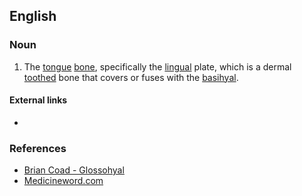 ==English==

===Noun===
{{en-noun}}

# {{context|fish|_|anatomy|lang=en}} The [[tongue]] [[bone]], specifically the [[lingual]] plate, which is a dermal [[tooth]]ed bone that covers or fuses with the [[basihyal]].

====External links====
* {{pedia}}

===References===
* [http://www.briancoad.com/Dictionary/G.htm Brian Coad - Glossohyal]
* [http://www.medicineword.com/glossohyal.shtml Medicineword.com]